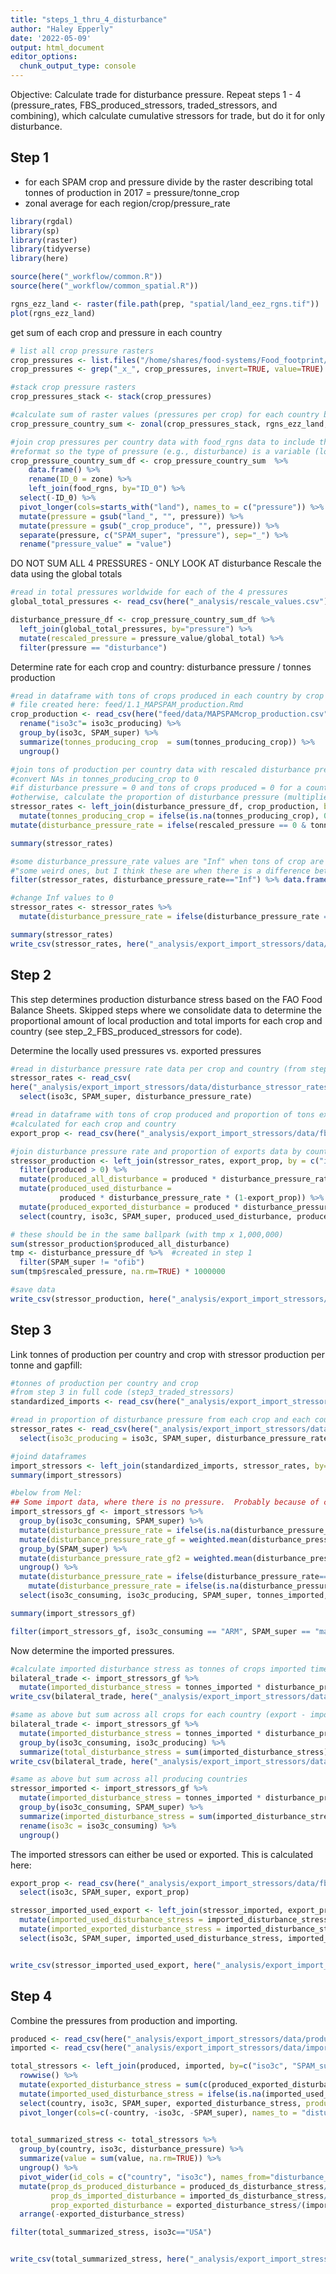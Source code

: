 ```yaml
---
title: "steps_1_thru_4_disturbance"
author: "Haley Epperly"
date: '2022-05-09'
output: html_document
editor_options: 
  chunk_output_type: console
---
```



Objective: Calculate trade for disturbance pressure. Repeat steps 1 - 4 (pressure_rates, FBS_produced_stressors, traded_stressors, and combining), which calculate cumulative stressors for trade, but do it for only disturbance.

## Step 1
* for each SPAM crop and pressure divide by the raster describing total tonnes of production in 2017 = pressure/tonne_crop
* zonal average for each region/crop/pressure_rate


```r

library(rgdal)
library(sp)
library(raster)
library(tidyverse)
library(here)

source(here("_workflow/common.R"))
source(here("_workflow/common_spatial.R"))

rgns_ezz_land <- raster(file.path(prep, "spatial/land_eez_rgns.tif"))
plot(rgns_ezz_land)

```


get sum of each crop and pressure in each country
```r

# list all crop pressure rasters
crop_pressures <- list.files("/home/shares/food-systems/Food_footprint/all_food_systems/datalayers", pattern="crop_produce", full=TRUE)
crop_pressures <- grep("_x_", crop_pressures, invert=TRUE, value=TRUE)  # get rid of feed proportions

#stack crop pressure rasters
crop_pressures_stack <- stack(crop_pressures)

#calculate sum of raster values (pressures per crop) for each country based on country borders raster (rgns_ezz_land)
crop_pressure_country_sum <- zonal(crop_pressures_stack, rgns_ezz_land, fun="sum", progress="text", na.rm=TRUE) 

#join crop pressures per country data with food_rgns data to include the iso3c code for each country in the pressures data 
#reformat so the type of pressure (e.g., disturbance) is a variable (long format)
crop_pressure_country_sum_df <- crop_pressure_country_sum  %>% 
    data.frame() %>%
    rename(ID_0 = zone) %>%
    left_join(food_rgns, by="ID_0") %>%
  select(-ID_0) %>%
  pivot_longer(cols=starts_with("land"), names_to = c("pressure")) %>%
  mutate(pressure = gsub("land_", "", pressure)) %>%
  mutate(pressure = gsub("_crop_produce", "", pressure)) %>%
  separate(pressure, c("SPAM_super", "pressure"), sep="_") %>%
  rename("pressure_value" = "value")

```


DO NOT SUM ALL 4 PRESSURES - ONLY LOOK AT disturbance
Rescale the data using the global totals
```r

#read in total pressures worldwide for each of the 4 pressures
global_total_pressures <- read_csv(here("_analysis/rescale_values.csv"))

disturbance_pressure_df <- crop_pressure_country_sum_df %>%
  left_join(global_total_pressures, by="pressure") %>%
  mutate(rescaled_pressure = pressure_value/global_total) %>%
  filter(pressure == "disturbance")

```


Determine rate for each crop and country:
disturbance pressure / tonnes production
```r

#read in dataframe with tons of crops produced in each country by crop and country
# file created here: feed/1.1_MAPSPAM_production.Rmd
crop_production <- read_csv(here("feed/data/MAPSPAMcrop_production.csv")) %>%
  rename("iso3c"= iso3c_producing) %>%
  group_by(iso3c, SPAM_super) %>%
  summarize(tonnes_producing_crop  = sum(tonnes_producing_crop)) %>%
  ungroup()

#join tons of production per country data with rescaled disturbance pressure data per country per crop
#convert NAs in tonnes_producing_crop to 0
#if disturbance pressure = 0 and tons of crops produced = 0 for a country and crop, then put 0
#otherwise, calculate the proportion of disturbance pressure (multiplied by 1 million) per tons of crop produced
stressor_rates <- left_join(disturbance_pressure_df, crop_production, by=c("iso3c", "SPAM_super")) %>%
  mutate(tonnes_producing_crop = ifelse(is.na(tonnes_producing_crop), 0, tonnes_producing_crop)) %>% # Gibralter and Saint-Martin have NA's for production
mutate(disturbance_pressure_rate = ifelse(rescaled_pressure == 0 & tonnes_producing_crop ==0, 0, rescaled_pressure*1000000/tonnes_producing_crop))

summary(stressor_rates)

#some disturbance_pressure_rate values are "Inf" when tons of crop are 0, so they should be 0 - note from Mel below on why that might be
#"some weird ones, but I think these are when there is a difference between FAO reporting and what is in the SPAM maps. This should be fine."
filter(stressor_rates, disturbance_pressure_rate=="Inf") %>% data.frame()

#change Inf values to 0
stressor_rates <- stressor_rates %>%
  mutate(disturbance_pressure_rate = ifelse(disturbance_pressure_rate == "Inf", 0, disturbance_pressure_rate))

summary(stressor_rates)
write_csv(stressor_rates, here("_analysis/export_import_stressors/data/disturbance_stressor_rates.csv"))

```




## Step 2

This step determines production disturbance stress based on the FAO Food Balance Sheets. Skipped steps where we consolidate data to determine the proportional amount of local production and total imports for each crop and country (see step_2_FBS_produced_stressors for code).


Determine the locally used pressures vs. exported pressures
```r

#read in disturbance pressure rate data per crop and country (from step 1)
stressor_rates <- read_csv(
here("_analysis/export_import_stressors/data/disturbance_stressor_rates.csv")) %>%
  select(iso3c, SPAM_super, disturbance_pressure_rate)

#read in dataframe with tons of crop produced and proportion of tons exported for each crop and country
#calculated for each crop and country
export_prop <- read_csv(here("_analysis/export_import_stressors/data/fbs_export_prop.csv"))

#join disturbance pressure rate and proportion of exports data by country and crop, subset to data with production > 0 tons, calculate disturbance pressure from tons of crops produced, calculate proportion of disturbance pressure from produced and not-exported crops (i.e., used), calculate proportion of disturbance pressure from produced and exported crops (exported), subset to variables of interest. 
stressor_production <- left_join(stressor_rates, export_prop, by = c("iso3c", "SPAM_super")) %>%
  filter(produced > 0) %>%
  mutate(produced_all_disturbance = produced * disturbance_pressure_rate) %>%
  mutate(produced_used_disturbance = 
           produced * disturbance_pressure_rate * (1-export_prop)) %>%
  mutate(produced_exported_disturbance = produced * disturbance_pressure_rate * export_prop) %>%
  select(country, iso3c, SPAM_super, produced_used_disturbance, produced_exported_disturbance, produced_all_disturbance)

# these should be in the same ballpark (with tmp x 1,000,000)
sum(stressor_production$produced_all_disturbance)
tmp <- disturbance_pressure_df %>%  #created in step 1
  filter(SPAM_super != "ofib")
sum(tmp$rescaled_pressure, na.rm=TRUE) * 1000000

#save data
write_csv(stressor_production, here("_analysis/export_import_stressors/data/produced_disturbance_stress.csv"))

```




## Step 3

Link tonnes of production per country and crop with stressor production per tonne and gapfill:
```r

#tonnes of production per country and crop
#from step 3 in full code (step3_traded_stressors)
standardized_imports <- read_csv(here("_analysis/export_import_stressors/data/tons_crops_imported_by_country.csv"))

#read in proportion of disturbance pressure from each crop and each country
stressor_rates <- read_csv(here("_analysis/export_import_stressors/data/disturbance_stressor_rates.csv")) %>%
  select(iso3c_producing = iso3c, SPAM_super, disturbance_pressure_rate)

#joind dataframes
import_stressors <- left_join(standardized_imports, stressor_rates, by=c("iso3c_producing", "SPAM_super"))
summary(import_stressors)

#below from Mel:
## Some import data, where there is no pressure.  Probably because of complex trade relationships.  These are gapfilled with \mean of other countries that provide trade to the importing country weighted by import tonnes.  In some cases, there were no trade countries with non zero data and we gapfilled these with the global average values for a SPAM crop category, weighted by total trade. 
import_stressors_gf <- import_stressors %>%
  group_by(iso3c_consuming, SPAM_super) %>%
  mutate(disturbance_pressure_rate = ifelse(is.na(disturbance_pressure_rate), 0, disturbance_pressure_rate)) %>%
  mutate(disturbance_pressure_rate_gf = weighted.mean(disturbance_pressure_rate[disturbance_pressure_rate>0], tonnes_imported[disturbance_pressure_rate>0])) %>%
  group_by(SPAM_super) %>%
  mutate(disturbance_pressure_rate_gf2 = weighted.mean(disturbance_pressure_rate[disturbance_pressure_rate>0], tonnes_imported[disturbance_pressure_rate>0])) %>%
  ungroup() %>%
  mutate(disturbance_pressure_rate = ifelse(disturbance_pressure_rate==0, disturbance_pressure_rate_gf, disturbance_pressure_rate)) %>%
    mutate(disturbance_pressure_rate = ifelse(is.na(disturbance_pressure_rate), disturbance_pressure_rate_gf2, disturbance_pressure_rate)) %>%
  select(iso3c_consuming, iso3c_producing, SPAM_super, tonnes_imported, disturbance_pressure_rate)

summary(import_stressors_gf)

filter(import_stressors_gf, iso3c_consuming == "ARM", SPAM_super == "maiz")

```

Now determine the imported pressures.
```r

#calculate imported disturbance stress as tonnes of crops imported times disturbance pressure per crop tonne
bilateral_trade <- import_stressors_gf %>%
  mutate(imported_disturbance_stress = tonnes_imported * disturbance_pressure_rate) 
write_csv(bilateral_trade, here("_analysis/export_import_stressors/data/bilateral_trade_crop_disturbance.csv"))

#same as above but sum across all crops for each country (export - import combo)
bilateral_trade <- import_stressors_gf %>%
  mutate(imported_disturbance_stress = tonnes_imported * disturbance_pressure_rate) %>%
  group_by(iso3c_consuming, iso3c_producing) %>%
  summarize(total_disturbance_stress = sum(imported_disturbance_stress))
write_csv(bilateral_trade, here("_analysis/export_import_stressors/data/bilateral_trade_disturbance.csv"))

#same as above but sum across all producing countries
stressor_imported <- import_stressors_gf %>%
  mutate(imported_disturbance_stress = tonnes_imported * disturbance_pressure_rate) %>%
  group_by(iso3c_consuming, SPAM_super) %>%
  summarize(imported_disturbance_stress = sum(imported_disturbance_stress)) %>%
  rename(iso3c = iso3c_consuming) %>%
  ungroup()

```


The imported stressors can either be used or exported.  This is calculated here:
```r

export_prop <- read_csv(here("_analysis/export_import_stressors/data/fbs_export_prop.csv")) %>%
  select(iso3c, SPAM_super, export_prop)

stressor_imported_used_export <- left_join(stressor_imported, export_prop, by = c("iso3c", "SPAM_super")) %>%
  mutate(imported_used_disturbance_stress = imported_disturbance_stress * (1-export_prop)) %>%
  mutate(imported_exported_disturbance_stress = imported_disturbance_stress * export_prop) %>%
  select(iso3c, SPAM_super, imported_used_disturbance_stress, imported_exported_disturbance_stress)


write_csv(stressor_imported_used_export, here("_analysis/export_import_stressors/data/imported_disturbance_stress.csv"))
```




## Step 4

Combine the pressures from production and importing.

```r

produced <- read_csv(here("_analysis/export_import_stressors/data/produced_disturbance_stress.csv"))
imported <- read_csv(here("_analysis/export_import_stressors/data/imported_disturbance_stress.csv"))

total_stressors <- left_join(produced, imported, by=c("iso3c", "SPAM_super")) %>%
  rowwise() %>%
  mutate(exported_disturbance_stress = sum(c(produced_exported_disturbance, imported_exported_disturbance_stress), na.rm=TRUE)) %>%
  mutate(imported_used_disturbance_stress = ifelse(is.na(imported_used_disturbance_stress), 0, imported_used_disturbance_stress)) %>%
  select(country, iso3c, SPAM_super, exported_disturbance_stress, produced_ds_disturbance_stress = produced_used_disturbance, imported_ds_disturbance_stress=imported_used_disturbance_stress) %>%
  pivot_longer(cols=c(-country, -iso3c, -SPAM_super), names_to = "disturbance_pressure")
  

total_summarized_stress <- total_stressors %>%
  group_by(country, iso3c, disturbance_pressure) %>%
  summarize(value = sum(value, na.rm=TRUE)) %>%
  ungroup() %>%
  pivot_wider(id_cols = c("country", "iso3c"), names_from="disturbance_pressure") %>%
  mutate(prop_ds_produced_disturbance = produced_ds_disturbance_stress/(produced_ds_disturbance_stress + imported_ds_disturbance_stress),
         prop_ds_imported_disturbance = imported_ds_disturbance_stress/(produced_ds_disturbance_stress + imported_ds_disturbance_stress),
         prop_exported_disturbance = exported_disturbance_stress/(imported_ds_disturbance_stress + produced_ds_disturbance_stress + exported_disturbance_stress)) %>%
  arrange(-exported_disturbance_stress)

filter(total_summarized_stress, iso3c=="USA")


write_csv(total_summarized_stress, here("_analysis/export_import_stressors/data/disturbance_stress_imports_exports.csv"))
```

